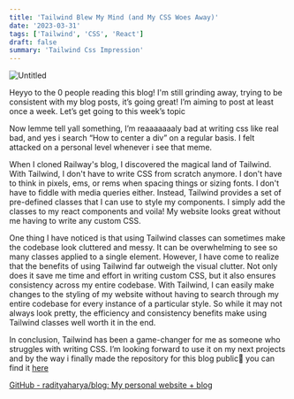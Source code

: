 ```yaml
---
title: 'Tailwind Blew My Mind (and My CSS Woes Away)'
date: '2023-03-31'
tags: ['Tailwind', 'CSS', 'React']
draft: false
summary: 'Tailwind Css Impression'
---
```


![Untitled](https://s3-us-west-2.amazonaws.com/secure.notion-static.com/988a519a-1207-4c6d-9ee6-c3363020d8e6/Untitled.png)

Heyyo to the 0 people reading this blog! I'm still grinding away, trying to be consistent with my blog posts, it’s going great! I’m aiming to post at least once a week. Let’s get going to this week’s topic

Now lemme tell yall something, I’m reaaaaaaaly bad at writing css like real bad, and yes i search “How to center a div” on a regular basis. I felt attacked on a personal level whenever i see that meme.

When I cloned Railway's blog, I discovered the magical land of Tailwind. With Tailwind, I don't have to write CSS from scratch anymore. I don't have to think in pixels, ems, or rems when spacing things or sizing fonts. I don't have to fiddle with media queries either. Instead, Tailwind provides a set of pre-defined classes that I can use to style my components. I simply add the classes to my react components and voila! My website looks great without me having to write any custom CSS. 

One thing I have noticed is that using Tailwind classes can sometimes make the codebase look cluttered and messy. It can be overwhelming to see so many classes applied to a single element. However, I have come to realize that the benefits of using Tailwind far outweigh the visual clutter. Not only does it save me time and effort in writing custom CSS, but it also ensures consistency across my entire codebase. With Tailwind, I can easily make changes to the styling of my website without having to search through my entire codebase for every instance of a particular style. So while it may not always look pretty, the efficiency and consistency benefits make using Tailwind classes well worth it in the end.

In conclusion, Tailwind has been a game-changer for me as someone who struggles with writing CSS. I’m looking forward to use it on my next projects and by the way i finally made the repository for this blog public👀 you can find it [here](https://github.com/radityaharya/blog)

[GitHub - radityaharya/blog: My personal website + blog](https://github.com/radityaharya/blog)

